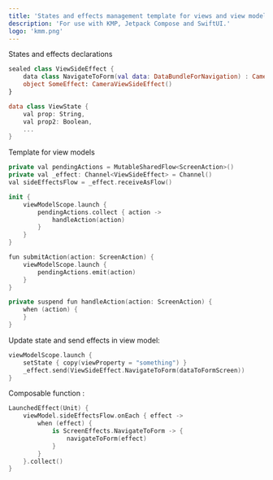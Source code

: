 ```yaml
---
title: 'States and effects management template for views and view models'
description: 'For use with KMP, Jetpack Compose and SwiftUI.'
logo: 'kmm.png'
---
```

 
States and effects declarations

```swift 
sealed class ViewSideEffect {
    data class NavigateToForm(val data: DataBundleForNavigation) : CameraViewSideEffect()
    object SomeEffect: CameraViewSideEffect()
}

data class ViewState {
    val prop: String, 
    val prop2: Boolean, 
    ...
}
```

Template for view models 

```swift
private val pendingActions = MutableSharedFlow<ScreenAction>()
private val _effect: Channel<ViewSideEffect> = Channel()
val sideEffectsFlow = _effect.receiveAsFlow()

init {
    viewModelScope.launch {
        pendingActions.collect { action ->
            handleAction(action)
        }
    }
}

fun submitAction(action: ScreenAction) {
    viewModelScope.launch {
        pendingActions.emit(action)
    }
}

private suspend fun handleAction(action: ScreenAction) {
    when (action) {
    }
}
```

Update state and send effects in view model: 

```swift   
viewModelScope.launch {
    setState { copy(viewProperty = "something") }
    _effect.send(ViewSideEffect.NavigateToForm(dataToFormScreen))
}
```

Composable function : 
```swift
LaunchedEffect(Unit) { 
    viewModel.sideEffectsFlow.onEach { effect ->
        when (effect) {
            is ScreenEffects.NavigateToForm -> {
                navigateToForm(effect)
            }
        }
    }.collect()
}
```

